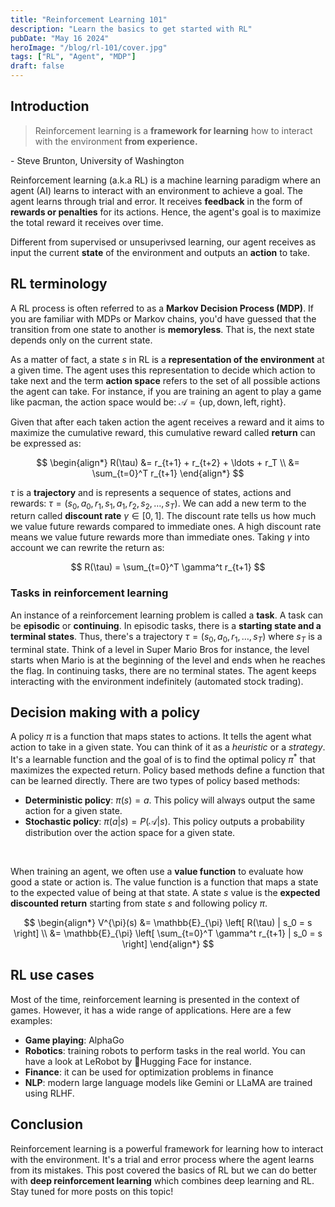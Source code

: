 ```yaml
---
title: "Reinforcement Learning 101"
description: "Learn the basics to get started with RL"
pubDate: "May 16 2024"
heroImage: "/blog/rl-101/cover.jpg"
tags: ["RL", "Agent", "MDP"]
draft: false
---
```



## Introduction

> Reinforcement learning is a **framework for learning** how to interact with the
> environment **from experience.**

\- Steve Brunton, University of Washington

Reinforcement learning (a.k.a RL) is a machine learning paradigm where an agent (AI)
learns to interact with an environment to achieve a goal. The agent learns through
trial and error. It receives **feedback** in the form of **rewards or penalties** for its
actions. Hence, the agent's goal is to maximize the total reward it receives over time.

Different from supervised or unsuperivsed learning, our agent receives as input the current
**state** of the environment and outputs an **action** to take.

<CaptionedImage
  src="/blog/rl-101/rl-framework.png"
  caption="The reinforcement learning framework"
/>

## RL terminology

A RL process is often referred to as a **Markov Decision Process (MDP)**. If you are
familiar with MDPs or Markov chains, you'd have guessed that the transition from one state
to another is **memoryless**. That is, the next state depends only on the current state.

As a matter of fact, a state $s$ in RL is a **representation of the environment** at a given
time. The agent uses this representation to decide which action to take next and the term
**action space** refers to the set of all possible actions the agent can take. For instance,
if you are training an agent to play a game like pacman, the action space would be:
$\mathcal{A} = \{ \text{up}, \text{down}, \text{left}, \text{right} \}$.

Given that after each taken action the agent receives a reward and it aims to maximize the
cumulative reward, this cumulative reward called **return** can be expressed as:

$$
\begin{align*}
R(\tau) &= r_{t+1} + r_{t+2} + \ldots + r_T \\
&= \sum_{t=0}^T r_{t+1}
\end{align*}
$$

$\tau$ is a **trajectory** and is represents a sequence of states, actions and rewards:
$\tau = (s_0, a_0, r_1, s_1, a_1, r_2, s_2, \ldots, s_T)$.
We can add a new term to the return called **discount rate** $\gamma \in [0, 1]$.
The discount rate tells us how much we value future rewards compared to immediate ones.
A high discount rate means we value future rewards more than immediate ones. Taking $\gamma$
into account we can rewrite the return as:

$$
R(\tau) = \sum_{t=0}^T \gamma^t r_{t+1}
$$

### Tasks in reinforcement learning

An instance of a reinforcement learning problem is called a **task**. A task can be
**episodic** or **continuing**. In episodic tasks, there is a **starting state and a terminal
states**. Thus, there's a trajectory $\tau = (s_0, a_0, r_1, \ldots, s_T)$
where $s_T$ is a terminal state. Think of a level in Super Mario Bros for instance, the level
starts when Mario is at the beginning of the level and ends when he reaches the flag.
In continuing tasks, there are no terminal states. The agent keeps interacting with the
environment indefinitely (automated stock trading).

## Decision making with a policy

A policy $\pi$ is a function that maps states to actions. It tells the agent what action to
take in a given state. You can think of it as a _heuristic_ or a _strategy_. It's a learnable function and the goal of is to find the optimal policy
$\pi^*$ that maximizes the expected return. Policy based methods define a function that can be learned directly. There are
two types of policy based methods:

- **Deterministic policy**: $\pi(s) = a$. This policy will always output the
  same action for a given state.
- **Stochastic policy**: $\pi(a|s) = P(\mathcal{A}|s)$. This policy outputs a
  probability distribution over the action space for a given state.

<br />

When training an agent, we often use a **value function** to evaluate how good a
state or action is. The value function is a function that maps a state to the
expected value of being at that state. A state $s$ value is the **expected
discounted return** starting from state $s$ and following policy $\pi$.

$$
\begin{align*}
V^{\pi}(s) &= \mathbb{E}_{\pi} \left[ R(\tau) | s_0 = s \right] \\
&= \mathbb{E}_{\pi} \left[ \sum_{t=0}^T \gamma^t r_{t+1} | s_0 = s \right]
\end{align*}
$$

## RL use cases

Most of the time, reinforcement learning is presented in the context of games. However, it
has a wide range of applications. Here are a few examples:

- **Game playing**: <Link href="https://arxiv.org/abs/1712.01815" external>AlphaGo</Link>
- **Robotics**: training robots to perform tasks in the real world. You can have a look at <Link href="https://huggingface.co/lerobot" external>LeRobot</Link>
  by 🤗Hugging Face for instance.
- **Finance**: it can be used for optimization problems in finance
- **NLP**: modern large language models like <Link href="https://arxiv.org/abs/2312.11805" external>Gemini</Link>
  or <Link href="https://arxiv.org/abs/2302.13971" external>LLaMA</Link> are trained using <Link href="https://arxiv.org/abs/2305.18438" external>RLHF</Link>.

## Conclusion

Reinforcement learning is a powerful framework for learning how to interact with the
environment. It's a trial and error process where the agent learns from its mistakes.
This post covered the basics of RL but we can do better with **deep reinforcement learning** which
combines deep learning and RL. Stay tuned for more posts on this topic!
